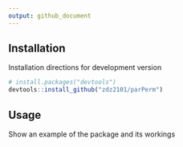 ```yaml
---
output: github_document
---
```

<!-- README.md is generated from README.Rmd. Please edit that file -->

## Installation

Installation directions for development version
```r
# install.packages("devtools")
devtools::install_github("zdz2101/parPerm")
```


## Usage

Show an example of the package and its workings